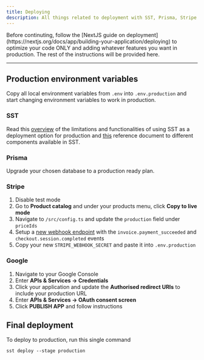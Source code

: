 ```yaml
---
title: Deploying
description: All things related to deployment with SST, Prisma, Stripe and Google
---
```


<Callout title="Note">
  Before continuting, follow the [NextJS guide on
  deployment](https://nextjs.org/docs/app/building-your-application/deploying)
  to optimize your code ONLY and adding whatever features you want in
  production. The rest of the instructions will be provided here.
</Callout>

---

## Production environment variables

Copy all local environment variables from `.env` into `.env.production` and start changing environment variables to work in production.

### SST

Read this [overview](https://opennext.js.org/aws) of the limitations and functionalities of using SST as a deployment option for production and [this](https://sst.dev/docs/component/aws/nextjs) reference document to different components available in SST.

### Prisma

Upgrade your chosen database to a production ready plan.

### Stripe

1. Disable test mode
2. Go to **Product catalog** and under your products menu, click **Copy to live mode**
3. Navigate to `/src/config.ts` and update the `production` field under `priceIds`
4. Setup a [new webhook endpoint](https://docs.stripe.com/development/dashboard/webhooks) with the `invoice.payment_succeeded` and `checkout.session.completed` events
5. Copy your new `STRIPE_WEBHOOK_SECRET` and paste it into `.env.production`

### Google

1. Navigate to your Google Console
2. Enter **APIs & Services -> Credentials**
3. Click your application and update the **Authorised redirect URIs** to include your production URL
4. Enter **APIs & Services -> OAuth consent screen**
5. Click **PUBLISH APP** and follow instructions

## Final deployment

To deploy to production, run this single command

```shell
sst deploy --stage production
```
